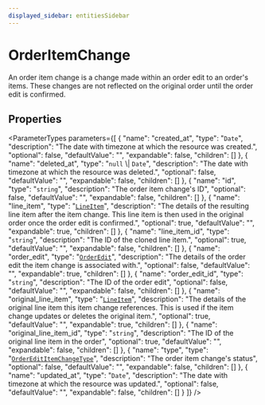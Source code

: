 ```yaml
---
displayed_sidebar: entitiesSidebar
---
```



# OrderItemChange

An order item change is a change made within an order edit to an order's items. These changes are not reflected on the original order until the order edit is confirmed.

## Properties

<ParameterTypes parameters={[
  {
    "name": "created_at",
    "type": "`Date`",
    "description": "The date with timezone at which the resource was created.",
    "optional": false,
    "defaultValue": "",
    "expandable": false,
    "children": []
  },
  {
    "name": "deleted_at",
    "type": "``null`` \\| `Date`",
    "description": "The date with timezone at which the resource was deleted.",
    "optional": false,
    "defaultValue": "",
    "expandable": false,
    "children": []
  },
  {
    "name": "id",
    "type": "`string`",
    "description": "The order item change's ID",
    "optional": false,
    "defaultValue": "",
    "expandable": false,
    "children": []
  },
  {
    "name": "line_item",
    "type": "[`LineItem`](LineItem.mdx)",
    "description": "The details of the resulting line item after the item change. This line item is then used in the original order once the order edit is confirmed.",
    "optional": true,
    "defaultValue": "",
    "expandable": true,
    "children": []
  },
  {
    "name": "line_item_id",
    "type": "`string`",
    "description": "The ID of the cloned line item.",
    "optional": true,
    "defaultValue": "",
    "expandable": false,
    "children": []
  },
  {
    "name": "order_edit",
    "type": "[`OrderEdit`](OrderEdit.mdx)",
    "description": "The details of the order edit the item change is associated with.",
    "optional": false,
    "defaultValue": "",
    "expandable": true,
    "children": []
  },
  {
    "name": "order_edit_id",
    "type": "`string`",
    "description": "The ID of the order edit",
    "optional": false,
    "defaultValue": "",
    "expandable": false,
    "children": []
  },
  {
    "name": "original_line_item",
    "type": "[`LineItem`](LineItem.mdx)",
    "description": "The details of the original line item this item change references. This is used if the item change updates or deletes the original item.",
    "optional": true,
    "defaultValue": "",
    "expandable": true,
    "children": []
  },
  {
    "name": "original_line_item_id",
    "type": "`string`",
    "description": "The ID of the original line item in the order",
    "optional": true,
    "defaultValue": "",
    "expandable": false,
    "children": []
  },
  {
    "name": "type",
    "type": "[`OrderEditItemChangeType`](../enums/OrderEditItemChangeType.mdx)",
    "description": "The order item change's status",
    "optional": false,
    "defaultValue": "",
    "expandable": false,
    "children": []
  },
  {
    "name": "updated_at",
    "type": "`Date`",
    "description": "The date with timezone at which the resource was updated.",
    "optional": false,
    "defaultValue": "",
    "expandable": false,
    "children": []
  }
]} />
